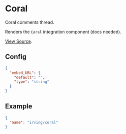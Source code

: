 <Meta title="WordPress Components|Coral" />

# Coral
Coral comments thread.

Renders the `Coral` integration component (docs needed).

[View Source](https://github.com/alleyinteractive/wp-irving/tree/master/inc/components/components/coral).

## Config
```json
{
  "embed_URL": {
    "default": "",
    "type": "string"
  }
}
```

## Example
```json
{
  "name": "irving/coral"
}
```
